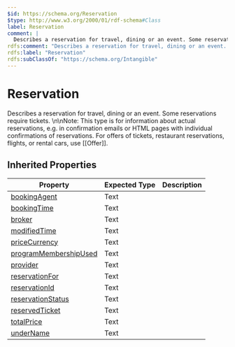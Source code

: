 ```yaml
---
$id: https://schema.org/Reservation
$type: http://www.w3.org/2000/01/rdf-schema#Class
label: Reservation
comment: |
  Describes a reservation for travel, dining or an event. Some reservations require tickets. \n\nNote: This type is for information about actual reservations, e.g. in confirmation emails or HTML pages with individual confirmations of reservations. For offers of tickets, restaurant reservations, flights, or rental cars, use [[Offer]].
rdfs:comment: "Describes a reservation for travel, dining or an event. Some reservations require tickets. \\n\\nNote: This type is for information about actual reservations, e.g. in confirmation emails or HTML pages with individual confirmations of reservations. For offers of tickets, restaurant reservations, flights, or rental cars, use [[Offer]]."
rdfs:label: "Reservation"
rdfs:subClassOf: "https://schema.org/Intangible"
---
```


# Reservation

Describes a reservation for travel, dining or an event. Some reservations require tickets. \n\nNote: This type is for information about actual reservations, e.g. in confirmation emails or HTML pages with individual confirmations of reservations. For offers of tickets, restaurant reservations, flights, or rental cars, use [[Offer]].

## Inherited Properties

| Property | Expected Type | Description |
| --- | --- | --- |
| [bookingAgent](https://schema.org/bookingAgent) | Text |  |
| [bookingTime](https://schema.org/bookingTime) | Text |  |
| [broker](https://schema.org/broker) | Text |  |
| [modifiedTime](https://schema.org/modifiedTime) | Text |  |
| [priceCurrency](https://schema.org/priceCurrency) | Text |  |
| [programMembershipUsed](https://schema.org/programMembershipUsed) | Text |  |
| [provider](https://schema.org/provider) | Text |  |
| [reservationFor](https://schema.org/reservationFor) | Text |  |
| [reservationId](https://schema.org/reservationId) | Text |  |
| [reservationStatus](https://schema.org/reservationStatus) | Text |  |
| [reservedTicket](https://schema.org/reservedTicket) | Text |  |
| [totalPrice](https://schema.org/totalPrice) | Text |  |
| [underName](https://schema.org/underName) | Text |  |
